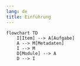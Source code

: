 ```yaml
---
lang: de
title: Einführung
---
```




```mermaid
flowchart TD
    I[Item] --> A[Aufgabe]
    A --> M[Metadaten]
    I --> M
    D[Module] --> A
    D --> I
```